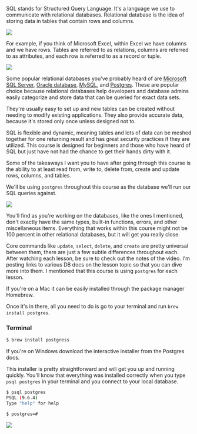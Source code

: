 <link href="style.css" rel="stylesheet"></link>


SQL stands for Structured Query Language. It's a language we use to communicate with relational databases. Relational database is the idea of storing data in tables that contain rows and columns.

![](introsql.svg)

For example, if you think of Microsoft Excel, within Excel we have columns and we have rows. Tables are referred to as relations, columns are referred to as attributes, and each row is referred to as a record or tuple.

![](RelationTable.svg)

Some popular relational databases you've probably heard of are [Microsoft SQL Server](#), [Oracle database](), [MySQL](), and [Postgres](). These are popular choice because relational databases help developers and database admins easily categorize and store data that can be queried for exact data sets.

They're usually easy to set up and new tables can be created without needing to modify existing applications. They also provide accurate data, because it's stored only once unless designed not to.

SQL is flexible and dynamic, meaning tables and lots of data can be meshed together for one returning result and has great security practices if they are utilized. This course is designed for beginners and those who have heard of SQL but just have not had the chance to get their hands dirty with it.

Some of the takeaways I want you to have after going through this course is the ability to at least read from, write to, delete from, create and update rows, columns, and tables.

We'll be using `postgres` throughout this course as the database we'll run our SQL queries against. 

![](SQL-Link.svg)


You'll find as you're working on the databases, like the ones I mentioned, don't exactly have the same types, built-in functions, errors, and other miscellaneous items. Everything that works within this course might not be 100 percent in other relational databases, but it will get you really close.

Core commands like `update`, `select`, `delete`, and `create` are pretty universal between them, there are just a few subtle differences throughout each. After watching each lesson, be sure to check out the notes of the video. I'm posting links to various DB docs on the lesson topic so that you can dive more into them. I mentioned that this course is using `postgres` for each lesson.

If you're on a Mac it can be easily installed through the package manager Homebrew. 

<Link url='https://brew.sh/' urlname='Install Homebrew for Mac' />

Once it's in there, all you need to do is go to your terminal and run `brew install postgres`. 

### Terminal
```bash
$ brew install postgress
```

If you're on Windows download the interactive installer from the Postgres docs.

<Link url='https://www.postgresql.org/download/windows/' urlname='Windows Postgres installer' />

This installer is pretty straightforward and will get you up and running quickly. You'll know that everything was installed correctly when you type `psql postgres` in your terminal and you connect to your local database.

```bash
$ psql postgres
PSQL (9.6.4)
Type "help" for help 

$ postgres=#
```

![](BasicCommands.svg)